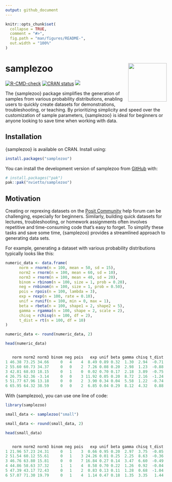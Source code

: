 ```yaml
---
output: github_document
---
```


<!-- README.md is generated from README.Rmd. Please edit that file -->

```r
knitr::opts_chunk$set(
  collapse = TRUE,
  comment = "#>",
  fig.path = "man/figures/README-",
  out.width = "100%"
)
```

# samplezoo <img src="man/figures/logo.png" align="right" width="120" />
<!-- badges: start -->
[![R-CMD-check](https://github.com/nvietto/samplezoo/actions/workflows/R-CMD-check.yaml/badge.svg)](https://github.com/nvietto/samplezoo/actions/workflows/R-CMD-check.yaml)
[![CRAN status](https://www.r-pkg.org/badges/version/samplezoo)](https://CRAN.R-project.org/package=samplezoo)
[![](https://cranlogs.r-pkg.org/badges/grand-total/samplezoo)](https://cran.r-project.org/web/packages/samplezoo/)
<!-- badges: end -->

The {samplezoo} package simplifies the generation of samples from various probability distributions, enabling users to quickly create datasets for demonstrations, troubleshooting, or teaching. By prioritizing simplicity and speed over the customization of sample parameters, {samplezoo} is ideal for beginners or anyone looking to save time when working with data.


## Installation


{samplezoo} is available on CRAN. Install using:

``` r
install.packages("samplezoo")
```

You can install the development version of samplezoo from [GitHub](https://github.com/) with:

``` r
# install.packages("pak")
pak::pak("nvietto/samplezoo")
```

## Motivation

Creating or reprexing datasets on the [Posit Community](https://forum.posit.co/) help forum can be challenging, especially for beginners. Similarly, building quick datasets for lectures, troubleshooting, or homework assignments often involves repetitive and time-consuming code that’s easy to forget. To simplify these tasks and save some time, {samplezoo} provides a streamlined approach to generating data sets. 


For example, generating a dataset with various probability distributions typically looks like this:
  
```r
numeric_data <- data.frame(
      norm = rnorm(n = 100, mean = 50, sd = 15),
      norm2 = rnorm(n = 100, mean = 60, sd = 10),
      norm3 = rnorm(n = 100, mean = 40, sd = 20),
      binom = rbinom(n = 100, size = 1, prob = 0.20),
      neg = rnbinom(n = 100, size = 1, prob = 0.50),
      pois = rpois(n = 100, lambda = 3),
      exp = rexp(n = 100, rate = 0.10),
      unif = runif(n = 100, min = 0, max = 1),
      beta = rbeta(n = 100, shape1 = 2, shape2 = 5),
      gamma = rgamma(n = 100, shape = 2, scale = 2),
      chisq = rchisq(n = 100, df = 2),
      t_dist = rt(n = 100, df = 10)
)

numeric_data <- round(numeric_data, 2)

head(numeric_data)
```

```r

   norm norm2 norm3 binom neg pois   exp unif beta gamma chisq t_dist
1 46.38 73.25 34.66     0   4    4  8.49 0.89 0.32  1.30  2.94  -0.71
2 55.60 60.73 34.37     0   0    2  7.26 0.08 0.20  2.98  1.23  -0.88
3 42.81 68.03 18.15     0   1    0  0.02 0.70 0.17  2.18  3.89  -0.75
4 26.75 62.36 -3.14     0   0    3 11.92 0.05 0.20  8.72  2.16  -1.24
5 51.77 67.96 13.18     0   0    2  3.90 0.34 0.04  5.58  1.22  -0.74
6 65.95 64.32 38.59     0   0    2  6.85 0.04 0.29  8.12  4.32   0.88

```


With {samplezoo}, you can use one line of code:

```r
library(samplezoo)

small_data <- samplezoo("small")

small_data <- round(small_data, 2)

head(small_data)

```

```r

   norm norm2 norm3 binom neg pois   exp unif beta gamma chisq t_dist
1 21.96 57.23 24.31     0   1    3  0.66 0.95 0.20  2.97  3.75  -0.05
2 51.54 60.12 55.61     0   1    3 24.26 0.01 0.25  2.25  8.63  -0.36
3 46.76 63.80 15.81     0   0    7 16.84 0.27 0.14  3.47  6.60  -0.49
4 44.86 58.63 37.32     1   1    4  8.58 0.70 0.22  1.26  0.92  -0.04
5 47.39 43.17 72.43     0   1    2  0.83 0.13 0.11  1.28  0.68  -1.04
6 57.07 71.30 19.79     0   1    4  1.14 0.47 0.18  1.35  3.35   1.44

```



